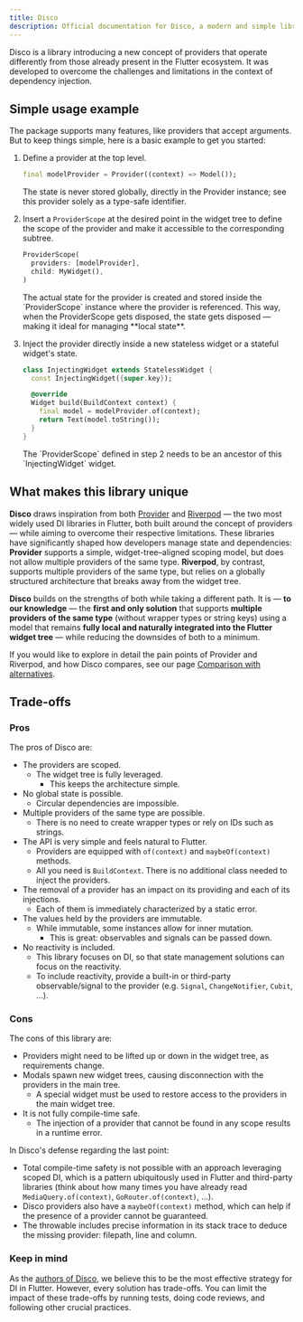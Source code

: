 ```yaml
---
title: Disco
description: Official documentation for Disco, a modern and simple library for scoped dependency injection in Flutter.
---
```



Disco is a library introducing a new concept of providers that operate differently from those already present in the Flutter ecosystem. It was developed to overcome the challenges and limitations in the context of dependency injection.

## Simple usage example

The package supports many features, like providers that accept arguments. But to keep things simple, here is a basic example to get you started:

1. Define a provider at the top level.

    ```dart
    final modelProvider = Provider((context) => Model());
    ```

    <Aside>The state is never stored globally, directly in the Provider instance; see this provider solely as a type-safe identifier.</Aside>

2. Insert a `ProviderScope` at the desired point in the widget tree to define the scope of the provider and make it accessible to the corresponding subtree.

    ```dart
    ProviderScope(
      providers: [modelProvider],
      child: MyWidget(),
    )
    ```

    <Aside>The actual state for the provider is created and stored inside the `ProviderScope` instance where the provider is referenced.
    This way, when the ProviderScope gets disposed, the state gets disposed — making it ideal for managing **local state**.</Aside>

3. Inject the provider directly inside a new stateless widget or a stateful widget's state.

    ```dart {6}
    class InjectingWidget extends StatelessWidget {
      const InjectingWidget({super.key});

      @override
      Widget build(BuildContext context) {
        final model = modelProvider.of(context);
        return Text(model.toString());
      }
    }
    ```

    <Aside>The `ProviderScope` defined in step 2 needs to be an ancestor of this `InjectingWidget` widget.</Aside>

## What makes this library unique

**Disco** draws inspiration from both [Provider](https://pub.dev/packages/provider) and [Riverpod](https://pub.dev/packages/riverpod) — the two most widely used DI libraries in Flutter, both built around the concept of providers — while aiming to overcome their respective limitations. These libraries have significantly shaped how developers manage state and dependencies: **Provider** supports a simple, widget-tree–aligned scoping model, but does not allow multiple providers of the same type. **Riverpod**, by contrast, supports multiple providers of the same type, but relies on a globally structured architecture that breaks away from the widget tree.

**Disco** builds on the strengths of both while taking a different path. It is — **to our knowledge** — the **first and only solution** that supports **multiple providers of the same type** (without wrapper types or string keys) using a model that remains **fully local and naturally integrated into the Flutter widget tree** — while reducing the downsides of both to a minimum.

If you would like to explore in detail the pain points of Provider and Riverpod, and how Disco compares, see our page [Comparison with alternatives](https://disco.mariuti.com/miscellaneous/comparison-with-alternatives/).

## Trade-offs

### Pros

The pros of Disco are:

- The providers are scoped.
  - The widget tree is fully leveraged.
    - This keeps the architecture simple.
- No global state is possible.
  - Circular dependencies are impossible.
- Multiple providers of the same type are possible.
  - There is no need to create wrapper types or rely on IDs such as strings.
- The API is very simple and feels natural to Flutter.
  - Providers are equipped with `of(context)` and `maybeOf(context)` methods.
  - All you need is `BuildContext`. There is no additional class needed to inject the providers.
- The removal of a provider has an impact on its providing and each of its injections.
  - Each of them is immediately characterized by a static error.
- The values held by the providers are immutable.
  - While immutable, some instances allow for inner mutation.
    - This is great: observables and signals can be passed down.
- No reactivity is included.
  - This library focuses on DI, so that state management solutions can focus on the reactivity.
  - To include reactivity, provide a built-in or third-party observable/signal to the provider (e.g. `Signal`, `ChangeNotifier`, `Cubit`, ...).

### Cons

The cons of this library are:

- Providers might need to be lifted up or down in the widget tree, as requirements change.
- Modals spawn new widget trees, causing disconnection with the providers in the main tree.
  - A special widget must be used to restore access to the providers in the main widget tree.
- It is not fully compile-time safe.
  - The injection of a provider that cannot be found in any scope results in a runtime error.

In Disco's defense regarding the last point:

- Total compile-time safety is not possible with an approach leveraging scoped DI, which is a pattern ubiquitously used in Flutter and third-party libraries (think about how many times you have already read `MediaQuery.of(context)`, `GoRouter.of(context)`, ...).
- Disco providers also have a `maybeOf(context)` method, which can help if the presence of a provider cannot be guaranteed.
- The throwable includes precise information in its stack trace to deduce the missing provider: filepath, line and column.

### Keep in mind

As the <a href="/authors">authors of Disco</a>, we believe this to be the most effective strategy for DI in Flutter. However, every solution has trade-offs. You can limit the impact of these trade-offs by running tests, doing code reviews, and following other crucial practices.
